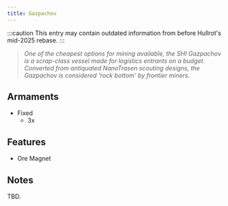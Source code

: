 ```yaml
---
title: Gazpachov
---
```



:::caution
This entry may contain outdated information from before Hullrot's mid-2025 rebase.
:::

> *One of the cheapest options for mining available, the SHI Gazpachov is a scrap-class vessel made for logistics entrants on a budget. Converted from antiquated NanoTrasen scouting designs, the Gazpachov is considered 'rock bottom' by frontier miners.*


## Armaments

* Fixed
    * 3x <ShipWeapon weaponID="ShuttleGunExhumer" />


## Features

* Ore Magnet


## Notes

TBD.